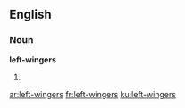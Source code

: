 ==English==

===Noun===
'''left-wingers'''

# {{plural of|left-winger}}

[[ar:left-wingers]]
[[fr:left-wingers]]
[[ku:left-wingers]]